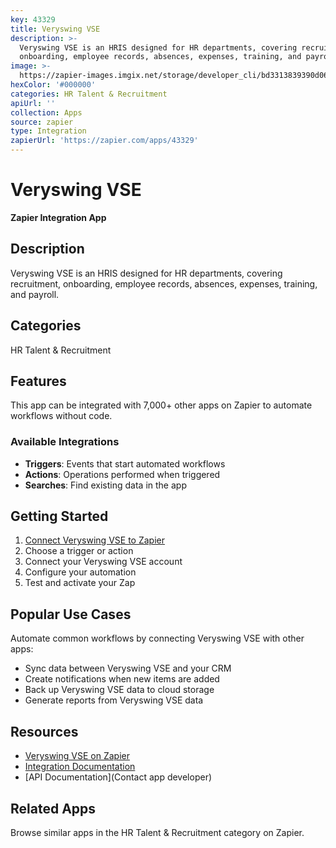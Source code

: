 ```yaml
---
key: 43329
title: Veryswing VSE
description: >-
  Veryswing VSE is an HRIS designed for HR departments, covering recruitment,
  onboarding, employee records, absences, expenses, training, and payroll.
image: >-
  https://zapier-images.imgix.net/storage/developer_cli/bd3313839390d06d836c0486b0db0764.png?auto=format%2Ccompress&ixlib=python-3.0.0&q=50
hexColor: '#000000'
categories: HR Talent & Recruitment
apiUrl: ''
collection: Apps
source: zapier
type: Integration
zapierUrl: 'https://zapier.com/apps/43329'
---
```

# Veryswing VSE

**Zapier Integration App**

## Description

Veryswing VSE is an HRIS designed for HR departments, covering recruitment, onboarding, employee records, absences, expenses, training, and payroll.

## Categories

HR Talent & Recruitment

## Features

This app can be integrated with 7,000+ other apps on Zapier to automate workflows without code.

### Available Integrations

- **Triggers**: Events that start automated workflows
- **Actions**: Operations performed when triggered
- **Searches**: Find existing data in the app

## Getting Started

1. [Connect Veryswing VSE to Zapier](https://zapier.com/apps/43329)
2. Choose a trigger or action
3. Connect your Veryswing VSE account
4. Configure your automation
5. Test and activate your Zap

## Popular Use Cases

Automate common workflows by connecting Veryswing VSE with other apps:

- Sync data between Veryswing VSE and your CRM
- Create notifications when new items are added
- Back up Veryswing VSE data to cloud storage
- Generate reports from Veryswing VSE data

## Resources

- [Veryswing VSE on Zapier](https://zapier.com/apps/43329)
- [Integration Documentation](https://zapier.com/apps/43329/integrations)
- [API Documentation](Contact app developer)

## Related Apps

Browse similar apps in the HR Talent & Recruitment category on Zapier.

